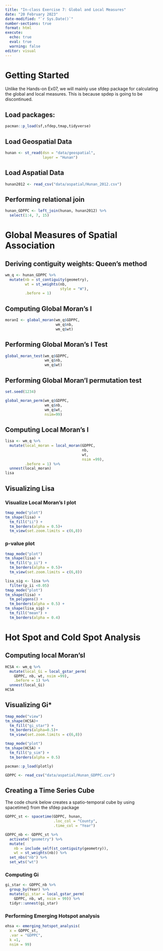 ```yaml
---
title: "In-class Exercise 7: Global and Local Measures"
date: "20 February 2023"
date-modified: "`r Sys.Date()`"
number-sections: true
format: html
execute: 
  echo: true
  eval: true
  warning: false
editor: visual
---
```


# Getting Started
Unlike the Hands-on Ex07, we will mainly use sfdep package for calculating the global and local measures. This is because spdep is going to be discontinued.

## Load packages:

```r
pacman::p_load(sf,sfdep,tmap,tidyverse)
```

## Load Geospatial Data

```r
hunan <- st_read(dsn = "data/geospatial",
                 layer = "Hunan")
```

## Load Aspatial Data

```r
hunan2012 <- read_csv("data/aspatial/Hunan_2012.csv")
```

## Performing relational join

```r
hunan_GDPPC <- left_join(hunan, hunan2012) %>%
  select(1:4, 7, 15)
```

# Global Measures of Spatial Association

## Deriving contiguity weights: Queen's method

```r
wm_q <- hunan_GDPPC %>%
  mutate(nb = st_contiguity(geometry),
         wt = st_weights(nb,
                         style = "W"),
         .before = 1)
```

## Computing Global Moran's I
```r
moranI <- global_moran(wm_q$GDPPC,
                       wm_q$nb,
                       wm_q$wt)
```

## Performing Global Moran's I Test
```r
global_moran_test(wm_q$GDPPC,
                  wm_q$nb,
                  wm_q$wt)
```
## Performing Global Moran'I permutation test
```r
set.seed(1234)
```

```r
global_moran_perm(wm_q$GDPPC,
                  wm_q$nb,
                  wm_q$wt,
                  nsim=99)
```
## Computing Local Moran's I
```r
lisa <- wm_q %>%
  mutate(local_moran = local_moran(GDPPC,
                                   nb,
                                   wt, 
                                   nsim =99),
         .before = 1) %>%
  unnest(local_moran)
lisa
```

## Visualizing Lisa

### Visualize Local Moran's I plot
```r
tmap_mode("plot")
tm_shape(lisa) +
  tm_fill("ii") +
  tm_borders(alpha = 0.5)+
  tm_view(set.zoom.limits = c(6,8))
```

### p-value plot
```r
tmap_mode("plot")
tm_shape(lisa) +
  tm_fill("p_ii") +
  tm_borders(alpha = 0.5)+
  tm_view(set.zoom.limits = c(6,8))
```

```r
lisa_sig <- lisa %>%
  filter(p_ii <0.05)
tmap_mode("plot")
tm_shape(lisa) +
  tm_polygons() +
  tm_borders(alpha = 0.5) +
tm_shape(lisa_sig) +
  tm_fill("mean") +
  tm_borders(alpha = 0.4)
```

# Hot Spot and Cold Spot Analysis

## Computing local Moran'sI
```r
HCSA <- wm_q %>%
  mutate(local_Gi = local_gstar_perm(
    GDPPC, nb, wt, nsim =99),
    .before = 1) %>%
  unnest(local_Gi)
HCSA
```

## Visualizing Gi*
```r
tmap_mode("view")
tm_shape(HCSA)+
  tm_fill("gi_star") +
  tm_borders(alpha=0.5)+
  tm_view(set.zoom.limits = c(6,8))
```

```r
tmap_mode("plot")
tm_shape(HCSA) +
  tm_fill("p_sim") +
  tm_borders(alpha = 0.5)
```

```r
pacman::p_load(plotly)
```

```r
GDPPC <- read_csv("data/aspatial/Hunan_GDPPC.csv")
```
## Creating a Time Series Cube

The code chunk below creates a spatio-temporal cube by using spacetime() from the sfdep package
```r
GDPPC_st <- spacetime(GDPPC, hunan,
                      .loc_col = "County",
                      .time_col = "Year")
```

```r
GDPPC_nb <- GDPPC_st %>%
  activate("geometry") %>%
  mutate(
    nb = include_self(st_contiguity(geometry)),
    wt = st_weights(nb)) %>%
  set_nbs("nb") %>%
  set_wts("wt")
```

### Computing Gi
```r
gi_star <- GDPPC_nb %>%
  group_by(Year) %>%
  mutate(gi_star = local_gstar_perm(
    GDPPC, nb, wt, nsim = 99)) %>%
  tidyr::unnest(gi_star)
```

### Performing Emerging Hotspot analysis

```r
ehsa <- emerging_hotspot_analysis(
  x = GDPPC_st,
  .var = "GDPPC",
  k =1,
  nsim = 99)
```




